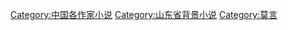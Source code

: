 [[Category:中国各作家小说|Category:中国各作家小说]]
[[Category:山东省背景小说|Category:山东省背景小说]]
[[Category:莫言|Category:莫言]]